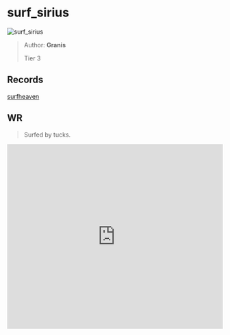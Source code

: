 
# surf_sirius

![surf_sirius](https://raw.githubusercontent.com/Sayt123/SurfMapPics/Maps-and-bonuses/csgo/surf_sirius.jpg)

> Author: **Granis**
>
> Tier 3

## Records

[surfheaven](https://surfheaven.eu/map/surf_sirius)

## WR

> Surfed by tucks.

<iframe
width="100%"
height="430"
src="https://www.youtube.com/embed/3ICOXgjAQHs"
frameborder="0"
allow="accelerometer; autoplay; clipboard-write; encrypted-media; gyroscope; picture-in-picture"
allowFullScreen
/>

```md

[Surf Timer] - tucks finished in 00:49:52 (WR -00:00:85)
[Surf Timer] - tucks beat the map record! Rank: 1/133

Previous WR holder: Cromalia


```
                